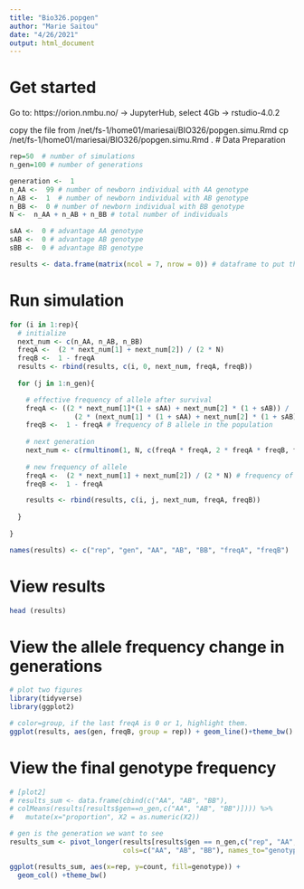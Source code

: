 ```yaml
---
title: "Bio326.popgen"
author: "Marie Saitou"
date: "4/26/2021"
output: html_document
---
```


# Get started
Go to:
https://orion.nmbu.no/ -> JupyterHub, select 4Gb -> rstudio-4.0.2

copy the file from /net/fs-1/home01/mariesai/BIO326/popgen.simu.Rmd
cp /net/fs-1/home01/mariesai/BIO326/popgen.simu.Rmd .
# Data Preparation 
```r

rep=50  # number of simulations
n_gen=100 # number of generations

generation <-  1
n_AA <-  99 # number of newborn individual with AA genotype
n_AB <-  1  # number of newborn individual with AB genotype
n_BB <-  0 # number of newborn individual with BB genotype
N <-  n_AA + n_AB + n_BB # total number of individuals

sAA <-  0 # advantage AA genotype
sAB <-  0 # advantage AB genotype
sBB <-  0 # advantage BB genotype

results <- data.frame(matrix(ncol = 7, nrow = 0)) # dataframe to put the results in

```

# Run simulation
```r
for (i in 1:rep){
  # initialize
  next_num <- c(n_AA, n_AB, n_BB)
  freqA <-  (2 * next_num[1] + next_num[2]) / (2 * N) 
  freqB <-  1 - freqA
  results <- rbind(results, c(i, 0, next_num, freqA, freqB))
  
  for (j in 1:n_gen){

    # effective frequency of allele after survival
    freqA <- ((2 * next_num[1]*(1 + sAA) + next_num[2] * (1 + sAB)) /
                (2 * (next_num[1] * (1 + sAA) + next_num[2] * (1 + sAB) + next_num[3] * (1 + sBB)))) # frequency of A allele in the population
    freqB <-  1 - freqA # frequency of B allele in the population
    
    # next generation
    next_num <- c(rmultinom(1, N, c(freqA * freqA, 2 * freqA * freqB, freqB * freqB)))
    
    # new frequency of allele
    freqA <-  (2 * next_num[1] + next_num[2]) / (2 * N) # frequency of A allele in the population
    freqB <-  1 - freqA

    results <- rbind(results, c(i, j, next_num, freqA, freqB))
    
  }
  
}

names(results) <- c("rep", "gen", "AA", "AB", "BB", "freqA", "freqB")
```


# View results
```r
head (results)
```
# View the allele frequency change in generations
```r
# plot two figures
library(tidyverse)
library(ggplot2)

# color=group, if the last freqA is 0 or 1, highlight them.
ggplot(results, aes(gen, freqB, group = rep)) + geom_line()+theme_bw()
```

# View the final genotype frequency
```r
# [plot2] 
# results_sum <- data.frame(cbind(c("AA", "AB", "BB"), 
# colMeans(results[results$gen==n_gen,c("AA", "AB", "BB")]))) %>%
#   mutate(x="proportion", X2 = as.numeric(X2))

# gen is the generation we want to see
results_sum <- pivot_longer(results[results$gen == n_gen,c("rep", "AA", "AB", "BB")], 
                            cols=c("AA", "AB", "BB"), names_to="genotype", values_to="count")

ggplot(results_sum, aes(x=rep, y=count, fill=genotype)) +
  geom_col() +theme_bw()

```

